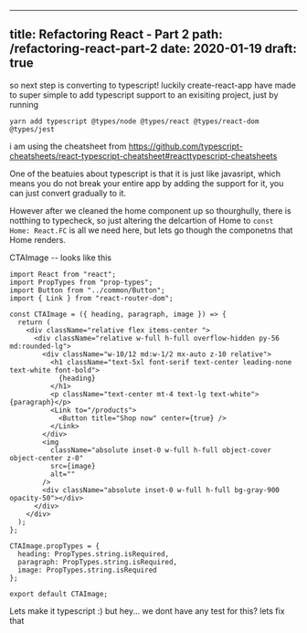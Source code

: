 
---
title: Refactoring React - Part 2
path: /refactoring-react-part-2
date: 2020-01-19
draft: true
---
so next step is converting to typescript! 
luckily create-react-app have made to super simple to add typescript support to an exisiting project, just by running 
```
yarn add typescript @types/node @types/react @types/react-dom @types/jest
```

i am using the cheatsheet from 
https://github.com/typescript-cheatsheets/react-typescript-cheatsheet#reacttypescript-cheatsheets 

One of the beatuies about typescript is that it is just like javasript, which means you do not break your entire app by adding the support for it, you can just convert gradually to it. 

However after we cleaned the home component up so thourghully, there is notthing to typecheck, so just altering the delcartion of Home to `const Home: React.FC` is all we need here, but lets go though the componetns that Home renders. 



CTAImage -- looks like this 
```
import React from "react";
import PropTypes from "prop-types";
import Button from "../common/Button";
import { Link } from "react-router-dom";

const CTAImage = ({ heading, paragraph, image }) => {
  return (
    <div className="relative flex items-center ">
      <div className="relative w-full h-full overflow-hidden py-56 md:rounded-lg">
        <div className="w-10/12 md:w-1/2 mx-auto z-10 relative">
          <h1 className="text-5xl font-serif text-center leading-none text-white font-bold">
            {heading}
          </h1>
          <p className="text-center mt-4 text-lg text-white">{paragraph}</p>
          <Link to="/products">
            <Button title="Shop now" center={true} />
          </Link>
        </div>
        <img
          className="absolute inset-0 w-full h-full object-cover object-center z-0"
          src={image}
          alt=""
        />
        <div className="absolute inset-0 w-full h-full bg-gray-900 opacity-50"></div>
      </div>
    </div>
  );
};

CTAImage.propTypes = {
  heading: PropTypes.string.isRequired,
  paragraph: PropTypes.string.isRequired,
  image: PropTypes.string.isRequired
};

export default CTAImage;

```

Lets make it typescript :) 
but hey... we dont have any test for this? lets fix that

